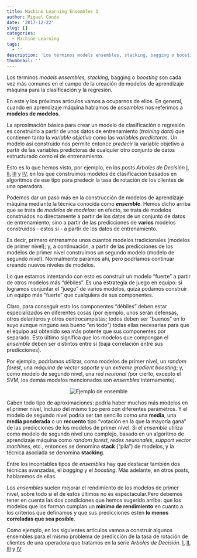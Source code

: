 ```yaml
---
title: Machine Learning Ensembles I
author: Miguel Conde
date: '2017-12-22'
slug: []
categories:
  - Machine Learning
tags:
  - ''
description: 'Los términos models ensembles, stacking, bagging o boosting son cada vez más comunes en el campo de la creación de modelos de aprendizaje máquina para la clasificación y la regresión.'
thumbnail: ''
---
```


Los términos *models ensembles, stacking,* bagging o *boosting* son cada vez más comunes en el campo de la creación de modelos de aprendizaje máquina para la clasificación y la regresión*.*

En este y los próximos artículos vamos a ocuparnos de ellos. En general, cuando en aprendizaje máquina hablamos de *ensembles* nos referimos a **modelos de modelos**.

La aproximación básica para crear un modelo de clasificación o regresión es construirlo a partir de unos datos de entrenamiento (*training data*) que contienen tanto la *variable objetivo* como las *variables predictoras*. Un modelo así construido nos permite entonce *predecir* la variable objetivo a partir de las variables predictoras de cualquier otro conjunto de datos estructurado como el de entrenamiento.

Esto es lo que hemos visto, por ejemplo, en los posts *Arboles de Decisión* [I](http://es100x100datascience.com/arboles-de-decision-i/), [II](http://es100x100datascience.com/arboles-de-decision-ii/), [III](http://es100x100datascience.com/arboles-de-decision-iii/) y [IV](http://es100x100datascience.com/arboles-de-decision-iv/), en los que construimos modelos de clasificación basados en algoritmos de ese tipo para predecir la tasa de rotación de los clientes de una operadora.

Podemos dar un paso más en la construcción de modelos de aprendizaje máquina mediante la técnica conocida como ***ensemble***. Hemos dicho arriba que se trata de *modelos de modelos*: en efecto, se trata de modelos construidos no directamente a partir de los datos de un conjunto de datos de entrenamiento, sino a partir de las predicciones de **varios** modelos construidos - estos si - a partir de los datos de entrenamiento.

Es decir, primero entrenamos unos cuantos modelos tradicionales (modelos de primer nivel); y, a continuación, a partir de las predicciones de los modelos de primer nivel construimos un segundo modelo (modelo de segundo nivel). Normalmente paramos ahí, pero podríamos continuar creando nuevos niveles de modelos.

Lo que estamos intentando con esto es construir un modelo "fuerte" a partir de otros modelos más "débiles". Es una estrategia de juego en equipo: si logramos conjuntar el "juego" de varios modelos, quizá podamos construir un equipo más "fuerte" que cualquiera de sus componentes.

Claro, para conseguir esto los componentes "débiles" deben estar especializados en diferentes cosas (por ejemplo, unos serán defensas, otros delanteros y otros centrocampistas; todos deben ser "buenos" en lo suyo aunque ninguno sea bueno "en todo") todas ellas necesarias para que el equipo así obtenido sea más potente que sus componentes por separado. Esto último significa que los modelos que compongan el *ensemble* deben ser distintos entre sí (baja correlación entre sus predicciones).

Por ejemplo, podríamos utilizar, como modelos de primer nivel, un *random forest*, una *máquina de vector soporte* y un *extreme gradient boosting*; y, como modelo de segundo nivel, una *red neuronal (*por cierto, excepto el SVM, los demás modelos mencionados son *ensembles* internamente*)*.

<center>

![](images/ensemble2.png "Ejemplo de ensemble")

</center>

Caben todo tipo de aproximaciones: podría haber muchos más modelos en el primer nivel, incluso del mismo tipo pero con diferentes parámetros. Y el modelo de segundo nivel podría ser tan sencillo como una **media**, una **media ponderada** o un **recuento** tipo "votación en la que la mayoría gana" de las predicciones de los modelos de primer nivel. Si el *ensemble* utiliza como modelo de segundo nivel uno complejo, basado en un algoritmo de aprendizaje máquina como *random forest*, *redes neuronales*, *support vector machines*, etc., entonces se denomina **stack** ("pila") de modelos, y la técnica asociada se denomina **stacking**.

Entre los incontables tipos de *ensembles* hay que destacar también dos técnicas avanzadas, el *bagging* y el *boosting*. Más adelante, en otros posts, hablaremos de ellas.

Los *ensembles* suelen mejorar el rendimiento de los modelos de primer nivel, sobre todo si el de estos últimos no es espectacular.Pero debemos tener en cuenta las dos condiciones que hemos sugerido arriba: que los modelos que los forman cumplan un **mínimo de rendimiento** en cuanto a los criterios que definamos y que sus predicciones estén **lo menos correladas que sea posible**.

Como ejemplo, en los siguientes artículos vamos a construir algunos ensembles para el mismo problema de predicción de la tasa de rotación de clientes de una operadora que tratamos en la serie *Arboles de Decisión*. [I](http://es100x100datascience.com/arboles-de-decision-i/), [II](http://es100x100datascience.com/arboles-de-decision-ii/), [III](http://es100x100datascience.com/arboles-de-decision-iii/) y [IV](http://es100x100datascience.com/arboles-de-decision-iv/)
